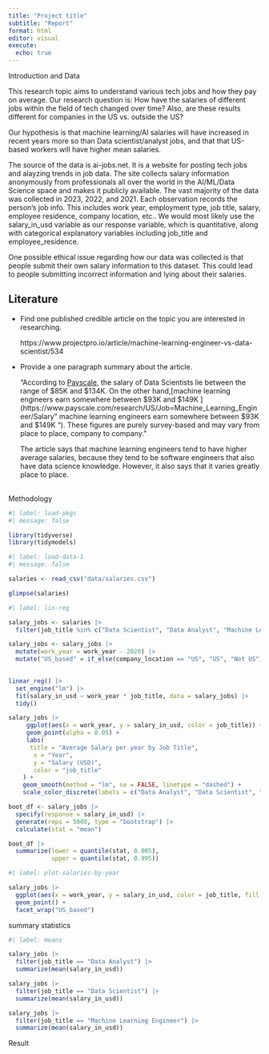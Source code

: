 ```yaml
---
title: "Project title"
subtitle: "Report"
format: html
editor: visual
execute:
  echo: true
---
```


Introduction and Data

This research topic aims to understand various tech jobs and how they pay on average. Our research question is: How have the salaries of different jobs within the field of tech changed over time? Also, are these results different for companies in the US vs. outside the US?

Our hypothesis is that machine learning/AI salaries will have increased in recent years more so than Data scientist/analyst jobs, and that that US-based workers will have higher mean salaries.

The source of the data is ai-jobs.net. It is a website for posting tech jobs and alayzing trends in job data. The site collects salary information anonymously from professionals all over the world in the AI/ML/Data Science space and makes it publicly available. The vast majority of the data was collected in 2023, 2022, and 2021. Each observation records the person's job info. This includes work year, employment type, job title, salary, employee residence, company location, etc.. We would most likely use the salary_in_usd variable as our response variable, which is quantitative, along with categorical explanatory variables including job_title and employee_residence.

One possible ethical issue regarding how our data was collected is that people submit their own salary information to this dataset. This could lead to people submitting incorrect information and lying about their salaries.

## Literature

-   Find one published credible article on the topic you are interested in researching.

    https://www.projectpro.io/article/machine-learning-engineer-vs-data-scientist/534

-   Provide a one paragraph summary about the article.

    "According to [Payscale](https://www.payscale.com/research/US/Job=Data_Scientist/Salary/3eb9c016/Early-Career "Payscale"), the salary of Data Scientists lie between the range of \$85K and \$134K. On the other hand,\[machine learning engineers earn somewhere between \$93K and \$149K \](https://www.payscale.com/research/US/Job=Machine_Learning_Engineer/Salary" machine learning engineers earn somewhere between \$93K and \$149K "). These figures are purely survey-based and may vary from place to place, company to company."

    The article says that machine learning engineers tend to have higher average salaries, because they tend to be software engineers that also have data science knowledge. However, it also says that it varies greatly place to place.

\
Methodology

```r
#| label: load-pkgs
#| message: false

library(tidyverse)
library(tidymodels)
```

```r
#| label: load-data-1
#| message: false

salaries <- read_csv("data/salaries.csv")

glimpse(salaries)
```

```r
#| label: lin-reg

salary_jobs <- salaries |>
  filter(job_title %in% c("Data Scientist", "Data Analyst", "Machine Learning Engineer"))

salary_jobs <- salary_jobs |>
  mutate(work_year = work_year - 2020) |>
  mutate("US_based" = if_else(company_location == "US", "US", "Not US"))
  

linear_reg() |>
  set_engine("lm") |>
  fit(salary_in_usd ~ work_year * job_title, data = salary_jobs) |>
  tidy()
```

```r

salary_jobs |>
     ggplot(aes(x = work_year, y = salary_in_usd, color = job_title)) +
     geom_point(alpha = 0.05) +
     labs(
      title = "Average Salary per year by Job Title",
       x = "Year",
       y = "Salary (USD)",
       color = "job_title"
    ) +
    geom_smooth(method = "lm", se = FALSE, linetype = "dashed") + 
    scale_color_discrete(labels = c("Data Analyst", "Data Scientist", "Machine Learning Engineer"))
```

```r
boot_df <- salary_jobs |>
  specify(response = salary_in_usd) |>
  generate(reps = 5000, type = "bootstrap") |>
  calculate(stat = "mean")

boot_df |>
  summarize(lower = quantile(stat, 0.005),
            upper = quantile(stat, 0.995))
```

```r
#| label: plot-salaries-by-year

salary_jobs |>
  ggplot(aes(x = work_year, y = salary_in_usd, color = job_title, fill = US_based)) +
  geom_point() +
  facet_wrap("US_based")

```

summary statistics

```r
#| label: means

salary_jobs |>
  filter(job_title == "Data Analyst") |>
  summarize(mean(salary_in_usd))

salary_jobs |>
  filter(job_title == "Data Scientist") |>
  summarize(mean(salary_in_usd))

salary_jobs |>
  filter(job_title == "Machine Learning Engineer") |>
  summarize(mean(salary_in_usd))
```

Result
